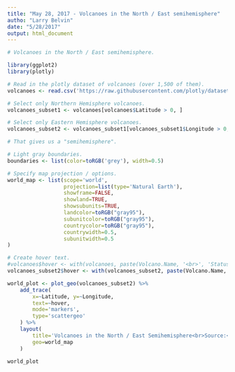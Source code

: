 ```yaml
---
title: "May 28, 2017 - Volcanoes in the North / East semihemisphere"
autho: "Larry Belvin"
date: "5/28/2017"
output: html_document
---
```


```r
# Volcanoes in the North / East semihemisphere.

library(ggplot2)
library(plotly)

# Read in the plotly dataset of volcanoes (over 1,500 of them).
volcanoes <- read.csv('https://raw.githubusercontent.com/plotly/datasets/master/volcano_db.csv')

# Select only Northern Hemisphere volcanoes.
volcanoes_subset1 <- volcanoes[volcanoes$Latitude > 0, ]

# Select only Eastern Hemisphere volcanoes.
volcanoes_subset2 <- volcanoes_subset1[volcanoes_subset1$Longitude > 0, ]

# That gives us a "semihemisphere".

# Light gray boundaries.
boundaries <- list(color=toRGB('grey'), width=0.5)

# Specify map projection / options.
world_map <- list(scope='world',
                  projection=list(type='Natural Earth'),
                  showframe=FALSE,
                  showland=TRUE,
                  showsubunits=TRUE,
                  landcolor=toRGB("gray95"),
                  subunitcolor=toRGB("gray95"),
                  countrycolor=toRGB("gray95"),
                  countrywidth=0.5,
                  subunitwidth=0.5
)

# Create hover text.
#volcanoes$hover <- with(volcanoes, paste(Volcano.Name, '<br>', 'Status:', Status))
volcanoes_subset2$hover <- with(volcanoes_subset2, paste(Volcano.Name, '<br>', 'Status:', Status))

world_plot <- plot_geo(volcanoes_subset2) %>%
    add_trace(
        x=~Latitude, y=~Longitude,
        text=~hover,
        mode='markers',
        type='scattergeo'
    ) %>%
    layout(
        title='Volcanoes in the North / East Semihemisphere<br>Source:<a href="https://github.com/plotly/datasets/blob/master/volcano_db.csv">Github Volcano Dataset</a>',
        geo=world_map
    )

world_plot
```
